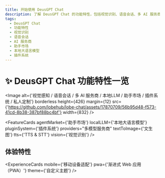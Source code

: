 ```yaml
---
title: 开始使用 DeusGPT Chat
description: 了解 DeusGPT Chat 的功能特性，包括视觉识别、语音会话、多 AI 服务商等，体验助手市场、本地大语言模型、插件系统等功能。
tags:
  - DeusGPT Chat
  - 功能特性
  - 视觉识别
  - 语音会话
  - AI 服务商
  - 助手市场
  - 本地大语言模型
  - 插件系统
---
```


# ✨ DeusGPT Chat 功能特性一览

<Image
  alt={'视觉感知 / 语音会话 / 多 AI 服务商 / 本地LLM /  助手市场 / 插件系统 / 私人定制'}
  borderless
  height={426}
  margin={12}
  src={'https://github.com/lobehub/lobe-chat/assets/17870709/56b95d48-f573-41cd-8b38-387bf88bc4bf'}
  width={832}
/>

<FeatureCards
  agentMarket={'助手市场'}
  localLLM={'本地大语言模型'}
  pluginSystem={'插件系统'}
  providers="多模型服务商"
  textToImage={'文生图'}
  tts={'TTS & STT'}
  vision={'视觉识别'}
/>

## 体验特性

<ExperienceCards mobile={'移动设备适配'} pwa={'渐进式 Web 应用（PWA）'} theme={'自定义主题'} />
